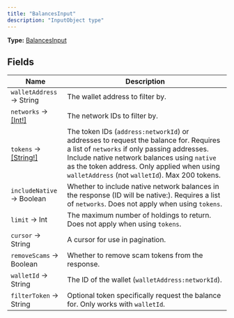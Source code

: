 ```yaml
---
title: "BalancesInput"
description: "InputObject type"
---
```


**Type:** [BalancesInput](/api-reference/types/balancesinput)

## Fields

| Name | Description |
|------|-------------|
| `walletAddress` → String | The wallet address to filter by. |
| `networks` → [[Int!]](/api-reference/types/int) | The network IDs to filter by. |
| `tokens` → [[String!]](/api-reference/types/string) | The token IDs (`address:networkId`) or addresses to request the balance for. Requires a list of `networks` if only passing addresses. Include native network balances using `native` as the token address. Only applied when using `walletAddress` (not `walletId`). Max 200 tokens. |
| `includeNative` → Boolean | Whether to include native network balances in the response (ID will be native:<networkId>). Requires a list of `networks`. Does not apply when using `tokens`. |
| `limit` → Int | The maximum number of holdings to return. Does not apply when using `tokens`. |
| `cursor` → String | A cursor for use in pagination. |
| `removeScams` → Boolean | Whether to remove scam tokens from the response. |
| `walletId` → String | The ID of the wallet (`walletAddress:networkId`). |
| `filterToken` → String | Optional token specifically request the balance for. Only works with `walletId`. |

